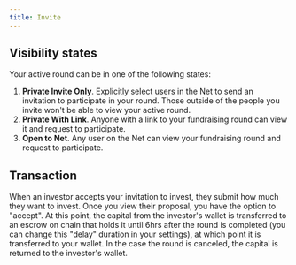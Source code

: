 ```yaml
---
title: Invite
---
```


## Visibility states

Your active round can be in one of the following states:

1. **Private Invite Only**. Explicitly select users in the Net to send an invitation to participate in your round. Those outside of the people you invite won't be able to view your active round.
2. **Private With Link**. Anyone with a link to your fundraising round can view it and request to participate.
3. **Open to Net**. Any user on the Net can view your fundraising round and request to participate.

## Transaction

When an investor accepts your invitation to invest, they submit how much they want to invest. Once you view their proposal, you have the option to "accept". At this point, the capital from the investor's wallet is transferred to an escrow on chain that holds it until 6hrs after the round is completed (you can change this "delay" duration in your settings), at which point it is transferred to your wallet. In the case the round is canceled, the capital is returned to the investor's wallet.
